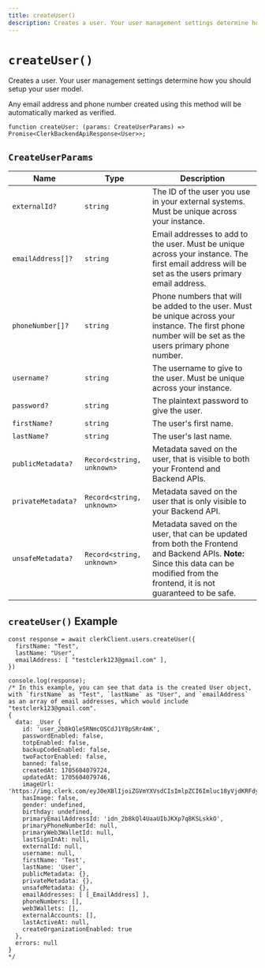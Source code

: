 ```yaml
---
title: createUser()
description: Creates a user. Your user management settings determine how you should setup your user model.
---
```


# `createUser()`

Creates a user. Your user management settings determine how you should setup your user model.

Any email address and phone number created using this method will be automatically marked as verified.

```tsx
function createUser: (params: CreateUserParams) => Promise<ClerkBackendApiResponse<User>>;
```

## `CreateUserParams`

| Name | Type | Description |
| --- | --- | --- |
| `externalId?` | `string` | The ID of the user you use in your external systems. Must be unique across your instance. |
| `emailAddress[]?` | `string` | Email addresses to add to the user. Must be unique across your instance. The first email address will be set as the users primary email address. |
| `phoneNumber[]?` | `string` | Phone numbers that will be added to the user. Must be unique across your instance. The first phone number will be set as the users primary phone number. |
| `username?` | `string` | The username to give to the user. Must be unique across your instance. |
| `password?` | `string` | The plaintext password to give the user. |
| `firstName?` | `string` | The user's first name. |
| `lastName?` | `string` | The user's last name. |
| `publicMetadata?` | `Record<string, unknown>` | Metadata saved on the user, that is visible to both your Frontend and Backend APIs. |
| `privateMetadata?` | `Record<string, unknown>` | Metadata saved on the user that is only visible to your Backend API. |
| `unsafeMetadata?` | `Record<string, unknown>` | Metadata saved on the user, that can be updated from both the Frontend and Backend APIs. **Note:** Since this data can be modified from the frontend, it is not guaranteed to be safe. |

## `createUser()` Example

```tsx
const response = await clerkClient.users.createUser({
  firstName: "Test",
  lastName: "User",
  emailAddress: [ "testclerk123@gmail.com" ],
})

console.log(response);
/* In this example, you can see that data is the created User object, with `firstName` as "Test", `lastName` as "User", and `emailAddress` as an array of email addresses, which would include "testclerk123@gmail.com".
{
  data: _User {
    id: 'user_2b8kQleSRNmcOSCdJ1Y8pSRr4mK',
    passwordEnabled: false,
    totpEnabled: false,
    backupCodeEnabled: false,
    twoFactorEnabled: false,
    banned: false,
    createdAt: 1705604079724,
    updatedAt: 1705604079746,
    imageUrl: 'https://img.clerk.com/eyJ0eXBlIjoiZGVmYXVsdCIsImlpZCI6Imluc18yVjdKRFdyclJwRmZFZTlqQUM2dWpSMG8xSlQiLCJyaWQiOiJ1c2VyXzJiOGtRbGVTUk5tY09TQ2RKMVk4cFNScjRtSyIsImluaXRpYWxzIjoiVFUifQ',
    hasImage: false,
    gender: undefined,
    birthday: undefined,
    primaryEmailAddressId: 'idn_2b8kQl4UaaUIbJKXp7q8KSLskkO',
    primaryPhoneNumberId: null,
    primaryWeb3WalletId: null,
    lastSignInAt: null,
    externalId: null,
    username: null,
    firstName: 'Test',
    lastName: 'User',
    publicMetadata: {},
    privateMetadata: {},
    unsafeMetadata: {},
    emailAddresses: [ [_EmailAddress] ],
    phoneNumbers: [],
    web3Wallets: [],
    externalAccounts: [],
    lastActiveAt: null,
    createOrganizationEnabled: true
  },
  errors: null
}
*/
```
